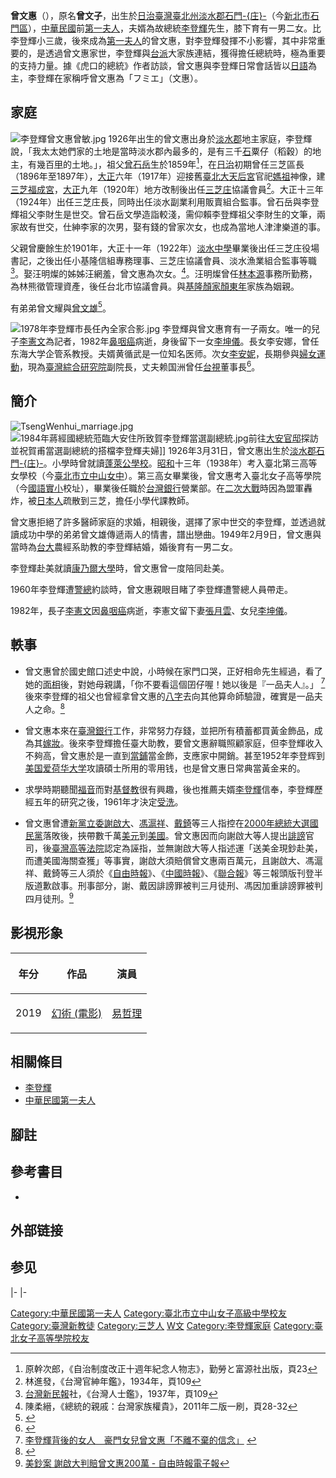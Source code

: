 {{Infobox Officeholder
| name          = 曾文惠
| image         = Tseng Wen-hui 2016.jpg
| image_size    = 
| caption       = 攝於2016年
| small_image   = 
| office        = {{ROC}}第4任[[中華民國第一夫人列表|第一夫人]]
| term_start    = 1988年1月13日
| term_end      = 2000年5月20日
| president     = [[李登輝|李登輝]]
| predecessor   = [[蔣方良|蔣方良]]
| successor     = [[吳淑珍|吳淑珍]]
| sex           = 女
| birth_date    = {{birth_date_and_age|1926|3|31}}
| birth_place   = {{TWN-JPN}}[[臺北州|臺北州]][[淡水郡|淡水郡]][[石門庄|石門-{庄}-]]
| death_date    = 
| death_place   = 
| nationality   = {{JPN-EMP}}（1926年－1945年）<br>{{ROC}}（1945年至今）
| party         = 
| alma_mater    = 
| occupation    = 
| religion      = [[基督教|基督教]]
| spouse        = {{marriage|[[李登輝|李登輝]]|1949年2月9日|2020年7月30日|end=w}}
| children      = 李憲文、李安娜、[[李安妮|李安妮]]
| signature     = 
| website       = 
| footnotes     = 
}}

'''曾文惠'''（{{bd|1926年|3月31日|catIdx=Z曾}}），原名'''曾文子'''{{r|虎|page=41}}，出生於[[日治臺灣|日治臺灣]][[臺北州|臺北州]][[淡水郡|淡水郡]][[石門庄|石門-{庄}-]]（今[[新北市|新北市]][[石門區|石門區]]），[[中華民國|中華民國]]前[[中華民國第一夫人|第一夫人]]，夫婿為故總統[[李登輝|李登輝]]先生，膝下育有一男二女。比李登輝小三歲，後來成為[[第一夫人|第一夫人]]的曾文惠，對李登輝發揮不小影響，其中非常重要的，是透過曾文惠家世，李登輝與[[台派|台派]]大家族連結，獲得擔任總統時，極為重要的支持力量。據《虎口的總統》作者{{link-jp|上坂冬子|上坂冬子}}訪談，曾文惠與李登輝日常會話皆以[[日語|日語]]為主，李登輝在家稱呼曾文惠為「フミエ」（文惠）。{{r|虎|page=44}}

== 家庭 ==
[[File:李登輝曾文惠曾敏.jpg|thumb]]
1926年出生的曾文惠出身於[[淡水郡|淡水郡]]地主家庭，李登輝說，「我太太她們家的土地是當時淡水郡內最多的，是有三千[[石|石]]粟仔（稻穀）的地主，有幾百[[台甲|甲]]的土地。」，祖父[[曾石岳|曾石岳]]生於1859年<ref>原幹次郎，《自治制度改正十週年紀念人物志》，勤勞と富源社出版，頁23</ref>，在[[台灣日治時期|日治]]初期曾任三芝區長（1896年至1897年），[[大正|大正]]六年（1917年）迎接舊[[臺北大天后宮|臺北大天后宮]]官祀[[媽祖|媽祖]]神像，建[[三芝福成宮|三芝福成宮]]，[[大正|大正]]九年（1920年）地方改制後出任[[三芝庄|三芝庄]]協議會員<ref>林進發，《台灣官紳年鑑》，1934年，頁109</ref>。大正十三年（1924年）出任三芝庄長，同時出任淡水副業利用販賣組合監事。曾石岳與李登輝祖父李財生是世交。曾石岳文學造詣較淺，需仰賴李登輝祖父李財生的文筆，兩家故有世交，仕紳李家的次男，娶有錢的曾家次女，也成為當地人津津樂道的事。

父親曾慶餘生於1901年，大正十一年（1922年）[[淡水中學|淡水中學]]畢業後出任三芝庄役場書記，之後出任小基隆信組專務理事、三芝庄協議會員、淡水漁業組合監事等職<ref>[[台灣新民報|台灣新民報]]社，《台灣人士鑑》，1937年，頁109</ref>。娶汪明燦的姊姊汪網羞，曾文惠為次女。<ref>陳柔縉，《總統的親戚：台灣家族權貴》，2011年二版一刷，頁28-32</ref>。汪明燦曾任[[林本源|林本源]]事務所勤務，為林熊徵管理資產，後任台北市協議會員。與[[基隆顏家|基隆顏家]][[顏東年|顏東年]]家族為姻親。

有弟弟曾文耀與[[曾文雄|曾文雄]]<ref name="胡為真、汪士淳">{{Cite news|url=https://www.chinatimes.com/newspapers/20180706000250-260306?chdtv|title=兩岸史話－李登輝總統的本土新方向|author=胡為真、汪士淳|language=zh-tw|newspaper=《中國時報》|date=2018-07-06|accessdate=2020-03-25|archive-date=2020-07-05|archive-url=https://web.archive.org/web/20200705021742/https://www.chinatimes.com/newspapers/20180706000250-260306?chdtv|dead-url=no}}</ref>。

[[File:1978年李登輝市長任內全家合影.jpg|thumb]]
李登輝與曾文惠育有一子兩女。唯一的兒子[[李憲文|李憲文]]為記者，1982年[[鼻咽癌|鼻咽癌]]病逝，身後留下一女[[李坤儀|李坤儀]]。長女李安娜，曾任东海大学企管系教授。夫婿黄循武是一位知名医师。次女[[李安妮|李安妮]]，長期參與[[婦女運動|婦女運動]]，現為[[臺灣綜合研究院|臺灣綜合研究院]]副院長，丈夫赖国洲曾任[[台視|台視]]董事長<ref>{{cite news |author1=陳英珊 |title=李登輝對妻說：我一定要在走之前，緊握妳的手… |url=https://theme.udn.com/theme/story/6134/218120 |accessdate=2020-05-31 |work=聯合新聞網 |date=2014-09-09 |archive-url=https://web.archive.org/web/20200623233504/https://theme.udn.com/theme/story/6134/218120 |archive-date=2020-06-23 |dead-url=no }}</ref>。

== 簡介 ==
[[File:TsengWenhui_marriage.jpg|thumb]]
[[File:1984年蔣經國總統蒞臨大安住所致賀李登輝當選副總統.jpg|thumb]]前往[[中華民國總統官邸|大安官邸]]探訪並祝賀甫當選副總統的搭檔李登輝夫婦]]
1926年3月31日，曾文惠出生於[[淡水郡|淡水郡]][[石門庄|石門-{庄}-]]。小學時曾就讀[[蓬萊公學校|蓬萊公學校]]。[[昭和|昭和]]十三年（1938年）考入臺北第三高等女學校（今[[臺北市立中山女子高級中學|臺北市立中山女中]]）。{{r|虎|page=48}}第三高女畢業後，曾文惠考入臺北女子高等學院（今[[國語實小|國語實小]]校址），畢業後任職於[[台灣銀行|台灣銀行]]營業部。{{r|虎|page=50}}在[[二次大戰|二次大戰]]時因為盟軍轟炸，被[[日本人|日本人]]疏散到三芝，擔任小學代課教師。{{r|虎|page=53}}

曾文惠拒絕了許多醫師家庭的求婚，相親後，選擇了家中世交的李登輝，並透過就讀成功中學的弟弟曾文雄傳遞兩人的情書，譜出戀曲。1949年2月9日，曾文惠與當時為[[台大|台大]]農經系助教的李登輝結婚，婚後育有一男二女。

李登輝赴美就讀[[康乃爾大學|康乃爾大學]]時，曾文惠曾一度陪同赴美。{{r|虎|page=96}}

1960年李登輝遭[[警總|警總]]約談時，曾文惠親眼目睹了李登輝遭警總人員帶走。{{r|虎|page=103}}

1982年，長子[[李憲文|李憲文]]因[[鼻咽癌|鼻咽癌]]病逝，李憲文留下妻[[張月雲|張月雲]]、女兒[[李坤儀|李坤儀]]。

== 軼事 ==
*曾文惠曾於國史館口述史中說，小時候在家門口哭，正好相命先生經過，看了她的[[面相|面相]]後，對她母親講，「你不要看這個囝仔喔！她以後是『一品夫人』。」 <ref>[https://news.tvbs.com.tw/politics/1362422  李登輝背後的女人　豪門女兒曾文惠「不離不棄的信念」] {{Wayback|url=https://news.tvbs.com.tw/politics/1362422 |date=20211001091049 }}</ref>後來李登輝的祖父也曾經拿曾文惠的[[八字|八字]]去向其他算命師驗證，確實是一品夫人之命。<ref name=至深>{{Cite web |url=https://udn.com/news/story/6656/4904391 |title=影響台灣至深 李前總統的二三事 |access-date=2020-08-26 |archive-date=2021-02-02 |archive-url=https://web.archive.org/web/20210202001554/https://udn.com/news/story/6656/4904391 |dead-url=no }}</ref>

*曾文惠本來在[[臺灣銀行|臺灣銀行]]工作，非常努力存錢，並把所有積蓄都買黃金飾品，成為其[[嫁妝|嫁妝]]。後來李登輝擔任臺大助教，要曾文惠辭職照顧家庭，但李登輝收入不夠高，曾文惠於是一直到[[當鋪|當鋪]]當金飾，支應家中開銷。甚至1952年李登辉到[[美国|美国]][[爱荷华大学|爱荷华大学]]攻讀碩士所用的零用钱，也是曾文惠日常典當黃金来的。

*求學時期聽聞[[福音|福音]]而對[[基督教|基督教]]很有興趣，後也推薦夫婿[[李登輝|李登輝]]信奉，李登輝歷經五年的研究之後，1961年才決定[[受洗|受洗]]。

*曾文惠曾遭[[新黨_(台灣)|新黨]][[立委|立委]][[謝啟大|謝啟大]]、[[馮滬祥|馮滬祥]]、[[戴錡|戴錡]]等三人指控在[[2000年中華民國總統大選|2000年總統大選]][[中國國民黨|國民黨]]落敗後，挾帶數千萬[[美元|美元]]到[[美國|美國]]。曾文惠因而向謝啟大等人提出[[誹謗|誹謗]]官司，後[[臺灣高等法院|臺灣高等法院]]認定為誣指，並無謝啟大等人指述運「送美金現鈔赴美，而遭美國海關查獲」等事實，謝啟大須賠償曾文惠兩百萬元，且謝啟大、馮滬祥、戴錡等三人須於《[[自由時報|自由時報]]》、《[[中國時報|中國時報]]》、《[[聯合報|聯合報]]》等三報頭版刊登半版道歉啟事。刑事部分，謝、戴因誹謗罪被判三月徒刑、馮因加重誹謗罪被判四月徒刑。<ref>[http://news.ltn.com.tw/news/politics/paper/357262 美鈔案 謝啟大判賠曾文惠200萬 - 自由時報電子報]{{Wayback|url=https://news.ltn.com.tw/news/politics/paper/357262 |date=20201001050302 }}</ref>

==影視形象==
{| class="wikitable"
|+ 
|-
! 年分 !! 作品 !! 演員
|-
| 2019 || [[幻術_(電影)|幻術 (電影)]] || [[易哲理|易哲理]]
|}

{{李登輝家族}}

== 相關條目 ==
* [[李登輝|李登輝]]
* [[中華民國第一夫人|中華民國第一夫人]]

== 腳註 ==
{{reflist|2|refs=
<ref name="虎">{{cite book |title=《虎口的總統》|author=上坂冬子 |publisher= 先覺出版社|isbn= 9576076358|date=2001年6月}}</ref>
}}

==參考書目==
*{{Citation|author=上坂冬子 |title=《虎口的總統》|place=[[台灣|台灣]] |publisher=先覺出版社 |isbn=9576076358}}
==外部链接==
{{commons category|Tseng Wen-hui}}
==参见==
{{start box}}
{{s-hon}}
|-
{{s-before|[[蔣方良|蔣方良]]|}}
{{s-title|{{flagicon|ROC}} [[中华民国第一夫人列表|中華民國第一夫人]]<br><small>1988年1月13日－2000年5月20日</small>}}
{{s-after|[[吳淑珍|吳淑珍]]}}
|-
{{end box}}
{{李登輝}}
{{中华民国第一夫人}}
{{DEFAULTSORT:Zeng曾}}
[[Category:中華民國第一夫人|Category:中華民國第一夫人]]
[[Category:臺北市立中山女子高級中學校友|Category:臺北市立中山女子高級中學校友]]
[[Category:臺灣新教徒|Category:臺灣新教徒]]
[[Category:三芝人|Category:三芝人]]
[[Category:曾姓|W文]]
[[Category:李登輝家庭|Category:李登輝家庭]]
[[Category:臺北女子高等學院校友|Category:臺北女子高等學院校友]]